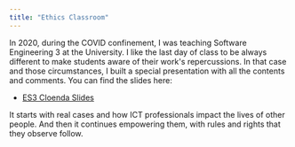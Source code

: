 ```yaml
---
title: "Ethics Classroom"
---
```


In 2020, during the COVID confinement, I was teaching Software Engineering 3 at
the University. I like the last day of class to be always different to make
students aware of their work's repercussions. In that case and those
circumstances, I built a special presentation with all the contents and
comments. You can find the slides here:

- [ES3 Cloenda Slides](/docs/ES3-13-Cloenda.pdf)

It starts with real cases and how ICT professionals impact the lives of other
people. And then it continues empowering them, with rules and rights that they
observe follow.

